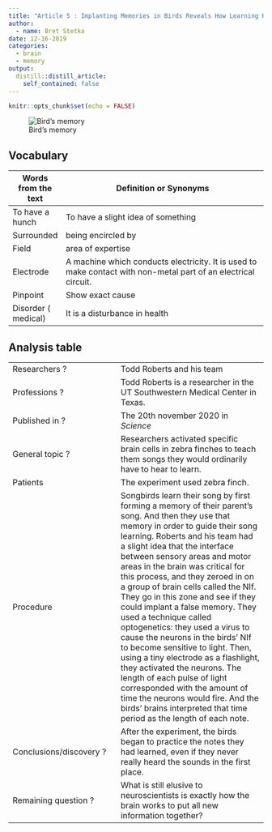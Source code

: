 ```yaml
---
title: "Article 5 : Implanting Memories in Birds Reveals How Learning Happens"
author:
  - name: Bret Stetka
date: 12-16-2019
categories:
  - brain
  - memory
output:
  distill::distill_article:
    self_contained: false
---
```


```r
knitr::opts_chunk$set(echo = FALSE)
```

![Bird's memory](https://static.scientificamerican.com/sciam/cache/file/FAB11FF6-7AB2-4092-9C63BDC5D7B2E1E2_source.jpg?w=590&h=800&644AC131-B768-4D46-BA22BAA282FBF880)

## Vocabulary

| Words from the text |  Definition or Synonyms                                                                  |
| ------------------- | ---------------------------------------------------------------------------------------- |
| To have a hunch  | To have a slight idea of something |
| Surrounded |being encircled by |
| Field | area of expertise |
| Electrode |  A machine which conducts electricity. It is used to make contact with non-metal part of an electrical circuit. |
| Pinpoint | Show exact cause  |
| Disorder ( medical) | It is a disturbance in health |


## Analysis table

|                        |                                |
|------------------------|--------------------------------|
| Researchers ?                | Todd Roberts and his team |
| Professions ?                 |  Todd Roberts is a researcher in the UT Southwestern Medical Center in Texas.|
| Published in ?                |  The 20th november 2020 in *Science*                          |
| General topic ?               | Researchers activated specific brain cells in zebra finches to teach them songs they would ordinarily have to hear to learn.|
| Patients                      | The experiment used zebra finch.                  |
| Procedure                     |  Songbirds learn their song by first forming a memory of their parent’s song. And then they use that memory in order to guide their song learning. Roberts and his team  had a slight idea that the interface between sensory areas and motor areas in the brain was critical for this process, and they zeroed in on a group of brain cells called the NIf. They go in this zone and see if they could implant a false memory.  They used a technique called optogenetics: they used a virus to cause the neurons in the birds’ NIf to become sensitive to light. Then, using a tiny electrode as a flashlight, they activated the neurons. The length of each pulse of light corresponded with the amount of time the neurons would fire. And the birds’ brains interpreted that time period as the length of each note. |
| Conclusions/discovery ?       |  After the experiment, the birds began to practice the notes they had learned, even if they never really heard the sounds in the first place.   |
| Remaining question ? |  What is still elusive to neuroscientists is exactly how the brain works to put all new information together?| 

